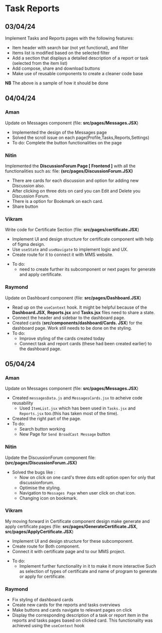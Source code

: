 # Task Reports

## 03/04/24
Implement Tasks and Reports pages with the following features:

- Item header with search bar (not yet functional), and filter
- Items list is modified based on the selected filter
- Add a section that displays a detailed description of a report or task
(selected from the item list)
- Add compose, share and download buttons
- Make use of reusable components to create a cleaner code base

**NB** The above is a sample of how it should be done

## 04/04/24
### Aman
Update on Messages component (file: **src/pages/Messages.JSX**)
- Implemented the design of the Messages page
- Solved the scroll issue on each page(Profile,Tasks,Reports,Settings)
- To do: Complete the button functionalities on the page
   
### Nitin
Implemented the **DiscussionForum Page [ Frontend ]** with all the functionalities such as: file: **(src/pages/DiscussionForum.JSX)**
- There are cards for each discussion and option for adding new Discussion also.
- After clicking on three dots on card you can Edit and Delete you Discussion Forum.
- There is a option for Bookmark on each card.
- Share button 

### Vikram
Write code for Certificate Section (file: **src/pages/certificate.JSX**)
- Implement UI and design structure for certificate component with help of figma design.
- Use `useState` and `useNavigate` to implement logic and UX.
- Create route for it to connect it with MMS website.
* To do:
  - need to create further its subcomponent or next pages for generate and apply certificate.

### Raymond
Update on Dashboard component (file: **src/pages/Dashboard.JSX**)
  * Read up on the `useContext` hook. It might be helpful because of the **Dashboard.JSX**,
    **Reports.jsx** and **Tasks.jsx** files need to share a state.
  * Connect the header and sidebar to the dashboard page.
  * Created cards (**src/components/dashboard/Cards. JSX**) for the dashboard page.
    Work still needs to be done on the styling.
  * To do:
    - Improve styling of the cards created today
    - Connect task and report cards (these had been created earlier) to the dashboard page.
## 05/04/24
### Aman
Update on Messages component (file: **src/pages/Messages.JSX**)
 - Created `messagesData.js` and `MessagesCards.jsx` to acheive code reusability
    * Used `ItemList.jsx` which has been used in `Tasks.jsx` and `Reports.jsx` too.(this has taken most of the time).
 - Created the right part of the page.
 - To do:
    * Search button working
    * New Page for `Send BroadCast Message` button

### Nitin 
Update the DiscussionForum component  file: **(src/pages/DiscussionForum.JSX)**
- Solved the bugs like :
   * Now on click on one card's three dots edit option open for only that discussionforum.
   * Optimise the styling.
   * Navigation to `Messages Page` when user click on chat icon.
   * Changing icon on bookmark.

### Vikram
My moving forward in Certificate component design make generate and apply certificate pages (file: **src/pages/GenerateCertificate.JSX**, **src/pages/ApplyCertificate.JSX**)
- Implement UI and design structure for these subcomponent.
- Create route for Both component.
- Connect it with certificate page and to our MMS project.
* To do:
  - Implement further functionality in it to make it more interactive Such as selection of types of certificate and name of program to generate or apply for certificate.

### Raymond
- Fix styling of dashboard cards
- Create new cards for the reports and tasks overviews
- Make buttons and cards navigate to relevant pages on click
- Display the corresponding description of a task or report item in the
  reports and tasks pages based on clicked card. This functionality was achieved using the `useContext` hook


